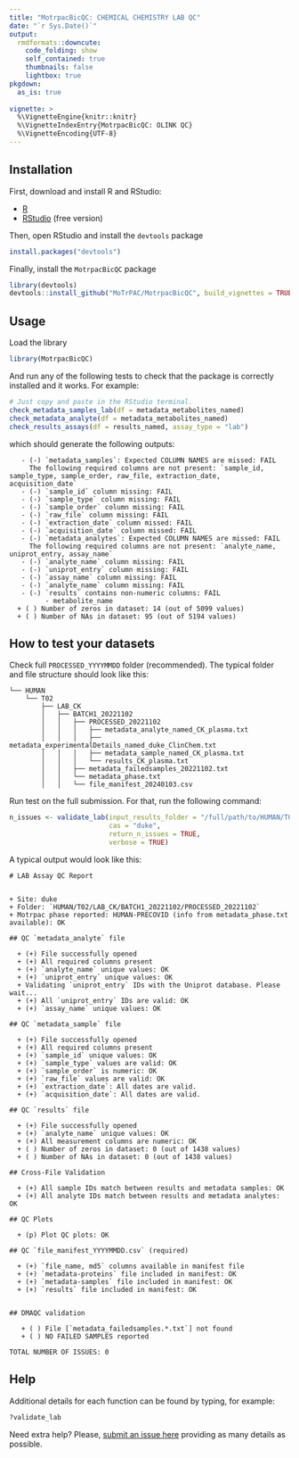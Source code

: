 ```yaml
---
title: "MotrpacBicQC: CHEMICAL CHEMISTRY LAB QC"
date: "`r Sys.Date()`"
output:
  rmdformats::downcute:
    code_folding: show
    self_contained: true
    thumbnails: false
    lightbox: true
pkgdown:
  as_is: true
  
vignette: >
  %\VignetteEngine{knitr::knitr}
  %\VignetteIndexEntry{MotrpacBicQC: OLINK QC}
  %\VignetteEncoding{UTF-8}
---
```



## Installation

First, download and install R and RStudio:

- [R](https://mirror.las.iastate.edu/CRAN/) 
- [RStudio](https://rstudio.com/products/rstudio/download/) (free version)

Then, open RStudio and install the `devtools` package

```r
install.packages("devtools")
```

Finally, install the `MotrpacBicQC` package

```r
library(devtools)
devtools::install_github("MoTrPAC/MotrpacBicQC", build_vignettes = TRUE)
```


## Usage

Load the library

```r
library(MotrpacBicQC)
```

And run any of the following tests to check that the package 
is correctly installed and it works. For example:

```r
# Just copy and paste in the RStudio terminal. 
check_metadata_samples_lab(df = metadata_metabolites_named)
check_metadata_analyte(df = metadata_metabolites_named)
check_results_assays(df = results_named, assay_type = "lab")
```

which should generate the following outputs:

```
   - (-) `metadata_samples`: Expected COLUMN NAMES are missed: FAIL
	 The following required columns are not present: `sample_id, sample_type, sample_order, raw_file, extraction_date, acquisition_date`
   - (-) `sample_id` column missing: FAIL
   - (-) `sample_type` column missing: FAIL
   - (-) `sample_order` column missing: FAIL
   - (-) `raw_file` column missing: FAIL
   - (-) `extraction_date` column missed: FAIL
   - (-) `acquisition_date` column missed: FAIL
   - (-) `metadata_analytes`: Expected COLUMN NAMES are missed: FAIL
	 The following required columns are not present: `analyte_name, uniprot_entry, assay_name`
   - (-) `analyte_name` column missing: FAIL
   - (-) `uniprot_entry` column missing: FAIL
   - (-) `assay_name` column missing: FAIL
   - (-) `analyte_name` column missing: FAIL
   - (-) `results` contains non-numeric columns: FAIL
		 - metabolite_name
  + ( ) Number of zeros in dataset: 14 (out of 5099 values)
  + ( ) Number of NAs in dataset: 95 (out of 5194 values)
```

## How to test your datasets

Check full `PROCESSED_YYYYMMDD` folder (recommended). The typical folder and
file structure should look like this:

```
└── HUMAN
    └── T02
        ├── LAB_CK
        │   ├── BATCH1_20221102
        │   │   ├── PROCESSED_20221102
        │   │   │   ├── metadata_analyte_named_CK_plasma.txt
        │   │   │   ├── metadata_experimentalDetails_named_duke_ClinChem.txt
        │   │   │   ├── metadata_sample_named_CK_plasma.txt
        │   │   │   └── results_CK_plasma.txt
        │   │   ├── metadata_failedsamples_20221102.txt
        │   │   └── metadata_phase.txt
        │   │   └── file_manifest_20240103.csv
```


Run test on the full submission. For that, run the following command:

```r
n_issues <- validate_lab(input_results_folder = "/full/path/to/HUMAN/T02/LAB_CK/BATCH1_20221102/PROCESSED_20221102/", 
                         cas = "duke",
                         return_n_issues = TRUE,
                         verbose = TRUE)
```

A typical output would look like this:

```
# LAB Assay QC Report


+ Site: duke  
+ Folder: `HUMAN/T02/LAB_CK/BATCH1_20221102/PROCESSED_20221102`
+ Motrpac phase reported: HUMAN-PRECOVID (info from metadata_phase.txt available): OK                

## QC `metadata_analyte` file

  + (+) File successfully opened
  + (+) All required columns present
  + (+) `analyte_name` unique values: OK
  + (+) `uniprot_entry` unique values: OK
  + Validating `uniprot_entry` IDs with the Uniprot database. Please wait...
  + (+) All `uniprot_entry` IDs are valid: OK
  + (+) `assay_name` unique values: OK

## QC `metadata_sample` file

  + (+) File successfully opened
  + (+) All required columns present
  + (+) `sample_id` unique values: OK
  + (+) `sample_type` values are valid: OK
  + (+) `sample_order` is numeric: OK
  + (+) `raw_file` values are valid: OK
  + (+) `extraction_date`: All dates are valid.
  + (+) `acquisition_date`: All dates are valid.

## QC `results` file

  + (+) File successfully opened
  + (+) `analyte_name` unique values: OK
  + (+) All measurement columns are numeric: OK
  + ( ) Number of zeros in dataset: 0 (out of 1438 values)
  + ( ) Number of NAs in dataset: 0 (out of 1438 values)

## Cross-File Validation

  + (+) All sample IDs match between results and metadata samples: OK
  + (+) All analyte IDs match between results and metadata analytes: OK

## QC Plots

  + (p) Plot QC plots: OK

## QC `file_manifest_YYYYMMDD.csv` (required)

  + (+) `file_name, md5` columns available in manifest file
  + (+) `metadata-proteins` file included in manifest: OK
  + (+) `metadata-samples` file included in manifest: OK
  + (+) `results` file included in manifest: OK


## DMAQC validation

   + ( ) File [`metadata_failedsamples.*.txt`] not found
   + ( ) NO FAILED SAMPLES reported

TOTAL NUMBER OF ISSUES: 0
```

## Help

Additional details for each function can be found by typing, for example:

```r
?validate_lab
```

Need extra help? Please, [submit an issue here](https://github.com/MoTrPAC/MotrpacBicQC/issues) 
providing as many details as possible.

